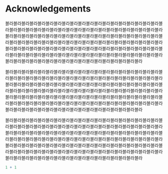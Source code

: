 # Acknowledgements

블라블라블라블라블라블라블라블라블라블라블라블라블라블라블라블라블라블라블라블라블라블라블라블라블라블라블라블라블라블라블라블라블라블라블라블라블라블라블라블라블라블라블라블라블라블라블라블라블라블라블라블라블라블라블라블라블라블라블라블라블라블라블라블라블라블라블라블라블라블라블라블라블라블라블라블라블라블라블라블라블라블라블라블라블라블라블라블라블라블라블라블라블라블라블라블라블라블라블라블라블라블라블라블라블라블라블라블라블라블라블라블라블라블라블라블라블라블라블라블라블라블라블라블라블라블라블라블라블라블라블라블라블라블라

블라블라블라블라블라블라블라블라블라블라블라블라블라블라블라블라블라블라블라블라블라블라블라블라블라블라블라블라블라블라블라블라블라블라블라블라블라블라블라블라블라블라블라블라블라블라블라블라블라블라블라블라블라블라블라블라블라블라블라블라블라블라블라블라블라블라블라블라블라블라블라블라블라블라블라블라블라블라블라블라블라블라블라블라블라블라블라블라블라블라블라블라블라블라블라블라블라블라블라블라블라블라블라블라블라블라블라블라블라블라블라블라블라블라블라블라블라블라블라블라블라블라블라블라블라블라블라블라블라블라블라블라블라블라

블라블라블라블라블라블라블라블라블라블라블라블라블라블라블라블라블라블라블라블라블라블라블라블라블라블라블라블라블라블라블라블라블라블라블라블라블라블라블라블라블라블라블라블라블라블라블라블라블라블라블라블라블라블라블라블라블라블라블라블라블라블라블라블라블라블라블라블라블라블라블라블라블라블라블라블라블라블라블라블라블라블라블라블라블라블라블라블라블라블라블라블라블라블라블라블라블라블라블라블라블라블라블라블라블라블라블라블라블라블라블라블라블라블라블라블라블라블라블라블라블라블라블라블라블라블라블라블라블라블라블라블라블라블라

```r
1 + 1
```
